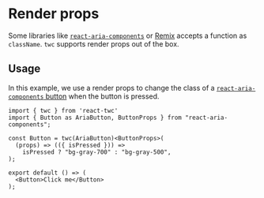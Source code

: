 # Render props

Some libraries like [`react-aria-components`](https://react-spectrum.adobe.com/react-aria/index.html) or [Remix](https://remix.run/docs/en/main/components/nav-link) accepts a function as `className`. `twc` supports render props out of the box.

## Usage

In this example, we use a render props to change the class of a [`react-aria-components` button](https://react-spectrum.adobe.com/react-aria/Button.html) when the button is pressed.

```tsx {5,6}
import { twc } from 'react-twc'
import { Button as AriaButton, ButtonProps } from "react-aria-components";

const Button = twc(AriaButton)<ButtonProps>(
  (props) => (({ isPressed })) =>
    isPressed ? "bg-gray-700" : "bg-gray-500",
);

export default () => (
  <Button>Click me</Button>
);
```
